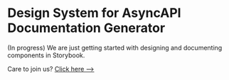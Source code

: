 
<Meta 
    title="Documentation/Getting Started/Introduction"
/>

# Design System for AsyncAPI Documentation Generator

(In progress) We are just getting started with designing and documenting components in Storybook. 

Care to join us? [Click here -->](https://github.com/asyncapi/design-system)